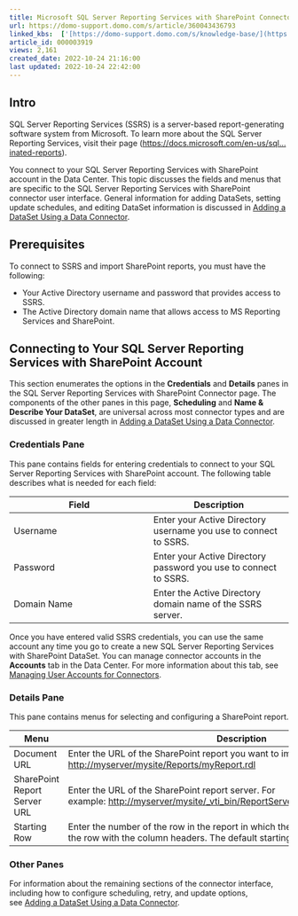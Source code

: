 ```yaml
---
title: Microsoft SQL Server Reporting Services with SharePoint Connector
url: https://domo-support.domo.com/s/article/360043436793
linked_kbs:  ['[https://domo-support.domo.com/s/knowledge-base/](https://domo-support.domo.com/s/knowledge-base/)', '[https://domo-support.domo.com/s/](https://domo-support.domo.com/s/)', '[https://domo-support.domo.com/s/topic/0TO5w000000ZammGAC](https://domo-support.domo.com/s/topic/0TO5w000000ZammGAC)', '[https://domo-support.domo.com/s/topic/0TO5w000000ZanLGAS](https://domo-support.domo.com/s/topic/0TO5w000000ZanLGAS)', '[https://domo-support.domo.com/s/topic/0TO5w000000ZaowGAC](https://domo-support.domo.com/s/topic/0TO5w000000ZaowGAC)', '[https://domo-support.domo.com/s/article/360042926274](https://domo-support.domo.com/s/article/360042926274)', '[https://domo-support.domo.com/s/article/360042926054](https://domo-support.domo.com/s/article/360042926054)', '[https://domo-support.domo.com/s/article/360043436793](https://domo-support.domo.com/s/article/360043436793)', '[https://domo-support.domo.com/s/topic/0TO5w000000ZaowGAC/file-connectors](https://domo-support.domo.com/s/topic/0TO5w000000ZaowGAC/file-connectors)', '[https://domo-support.domo.com/s/article/360043429933](https://domo-support.domo.com/s/article/360043429933)', '[https://domo-support.domo.com/s/article/360043429953](https://domo-support.domo.com/s/article/360043429953)', '[https://domo-support.domo.com/s/article/360042925494](https://domo-support.domo.com/s/article/360042925494)', '[https://domo-support.domo.com/s/article/4408174643607](https://domo-support.domo.com/s/article/4408174643607)', '[https://domo-support.domo.com/s/article/360043429913](https://domo-support.domo.com/s/article/360043429913)', '[https://domo-support.domo.com/s/login/](https://domo-support.domo.com/s/login/)']
article_id: 000003919
views: 2,161
created_date: 2022-10-24 21:16:00
last updated: 2022-10-24 22:42:00
---
```




Intro
-----


SQL Server Reporting Services (SSRS) is a server-based report-generating software system from Microsoft. To learn more about the SQL Server Reporting Services, visit their page ([https://docs.microsoft.com/en-us/sql...inated-reports](https://docs.microsoft.com/en-us/sql/reporting-services/create-deploy-and-manage-mobile-and-paginated-reports "https://docs.microsoft.com/en-us/sql/reporting-services/create-deploy-and-manage-mobile-and-paginated-reports")).  


You connect to your SQL Server Reporting Services with SharePoint account in the Data Center. This topic discusses the fields and menus that are specific to the SQL Server Reporting Services with SharePoint connector user interface. General information for adding DataSets, setting update schedules, and editing DataSet information is discussed in [Adding a DataSet Using a Data Connector](/s/article/360042926274).


Prerequisites
-------------


To connect to SSRS and import SharePoint reports, you must have the following:


* Your Active Directory username and password that provides access to SSRS.
* The Active Directory domain name that allows access to MS Reporting Services and SharePoint.


Connecting to Your SQL Server Reporting Services with SharePoint Account
------------------------------------------------------------------------


This section enumerates the options in the **Credentials** and **Details** panes in the SQL Server Reporting Services with SharePoint Connector page. The components of the other panes in this page, **Scheduling** and **Name & Describe Your DataSet**, are universal across most connector types and are discussed in greater length in [Adding a DataSet Using a Data Connector](/s/article/360042926274 "Adding a DataSet Using a Data Connector").


### Credentials Pane


This pane contains fields for entering credentials to connect to your SQL Server Reporting Services with SharePoint account. The following table describes what is needed for each field:  




| Field | Description |
| --- | --- |
| Username | Enter your Active Directory username you use to connect to SSRS. |
| Password | Enter your Active Directory password you use to connect to SSRS. |
| Domain Name | Enter the Active Directory domain name of the SSRS server. |


Once you have entered valid SSRS credentials, you can use the same account any time you go to create a new SQL Server Reporting Services with SharePoint DataSet. You can manage connector accounts in the **Accounts** tab in the Data Center. For more information about this tab, see [Managing User Accounts for Connectors](/s/article/360042926054 "Managing User Accounts for Connectors").


### Details Pane


This pane contains menus for selecting and configuring a SharePoint report.




| Menu | Description |
| --- | --- |
| Document URL | Enter the URL of the SharePoint report you want to import into Domo. For example: <http://myserver/mysite/Reports/myReport.rdl> |
| SharePoint Report Server URL | Enter the URL of the SharePoint report server. For example: <http://myserver/mysite/_vti_bin/ReportServer/ReportExecution2005.asmx> |
| Starting Row | Enter the number of the row in the report in which the data starts. Usually this is the row with the column headers. The default starting row is 1.   |


### Other Panes


For information about the remaining sections of the connector interface, including how to configure scheduling, retry, and update options, see [Adding a DataSet Using a Data Connector](/s/article/360042926274).

